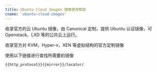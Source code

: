 ```yaml
---
title: Ubuntu Cloud Images 镜像使用帮助
cname: 'ubuntu-cloud-images'
---
```


收录官方的云 Ubuntu 镜像，由 Canonical 定制，提供 Ubuntu 认证镜像，可 Openstack、LXD 等的公共云上运行。

收录官方对 KVM，Hyper-v，XEN 等虚拟结构的官方定制镜像

使用以下链接进行查找所需要的镜像

<CodeBlock>

```
{{http_protocol}}{{mirror}}/locator/
```

</CodeBlock>

